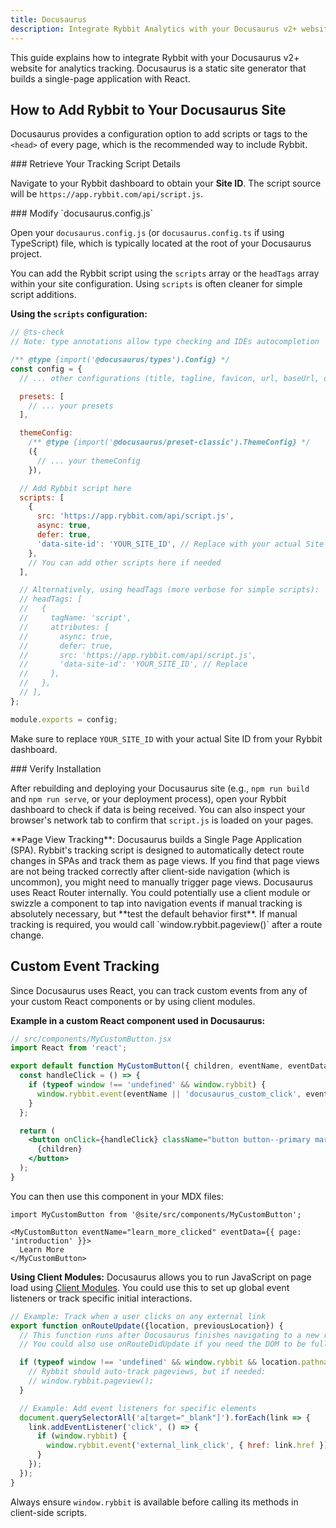 ```yaml
---
title: Docusaurus
description: Integrate Rybbit Analytics with your Docusaurus v2+ website
---
```




This guide explains how to integrate Rybbit with your Docusaurus v2+ website for analytics tracking. Docusaurus is a static site generator that builds a single-page application with React.

## How to Add Rybbit to Your Docusaurus Site

Docusaurus provides a configuration option to add scripts or tags to the `<head>` of every page, which is the recommended way to include Rybbit.

<Steps>
<Step>
### Retrieve Your Tracking Script Details

Navigate to your Rybbit dashboard to obtain your **Site ID**. The script source will be `https://app.rybbit.com/api/script.js`.
</Step>

<Step>
### Modify `docusaurus.config.js`

Open your `docusaurus.config.js` (or `docusaurus.config.ts` if using TypeScript) file, which is typically located at the root of your Docusaurus project.

You can add the Rybbit script using the `scripts` array or the `headTags` array within your site configuration. Using `scripts` is often cleaner for simple script additions.

**Using the `scripts` configuration:**

```javascript filename="docusaurus.config.js"
// @ts-check
// Note: type annotations allow type checking and IDEs autocompletion

/** @type {import('@docusaurus/types').Config} */
const config = {
  // ... other configurations (title, tagline, favicon, url, baseUrl, organizationName, projectName, etc.)

  presets: [
    // ... your presets
  ],

  themeConfig:
    /** @type {import('@docusaurus/preset-classic').ThemeConfig} */
    ({
      // ... your themeConfig
    }),

  // Add Rybbit script here
  scripts: [
    {
      src: 'https://app.rybbit.com/api/script.js',
      async: true,
      defer: true,
      'data-site-id': 'YOUR_SITE_ID', // Replace with your actual Site ID
    },
    // You can add other scripts here if needed
  ],

  // Alternatively, using headTags (more verbose for simple scripts):
  // headTags: [
  //   {
  //     tagName: 'script',
  //     attributes: {
  //       async: true,
  //       defer: true,
  //       src: 'https://app.rybbit.com/api/script.js',
  //       'data-site-id': 'YOUR_SITE_ID', // Replace
  //     },
  //   },
  // ],
};

module.exports = config;
```
Make sure to replace `YOUR_SITE_ID` with your actual Site ID from your Rybbit dashboard.
</Step>

<Step>
### Verify Installation

After rebuilding and deploying your Docusaurus site (e.g., `npm run build` and `npm run serve`, or your deployment process), open your Rybbit dashboard to check if data is being received. You can also inspect your browser's network tab to confirm that `script.js` is loaded on your pages.
</Step>
</Steps>

<Callout type="info">
  **Page View Tracking**: Docusaurus builds a Single Page Application (SPA). Rybbit's tracking script is designed to automatically detect route changes in SPAs and track them as page views. If you find that page views are not being tracked correctly after client-side navigation (which is uncommon), you might need to manually trigger page views. Docusaurus uses React Router internally. You could potentially use a client module or swizzle a component to tap into navigation events if manual tracking is absolutely necessary, but **test the default behavior first**.
  If manual tracking is required, you would call `window.rybbit.pageview()` after a route change.
</Callout>

## Custom Event Tracking

Since Docusaurus uses React, you can track custom events from any of your custom React components or by using client modules.

**Example in a custom React component used in Docusaurus:**
```jsx
// src/components/MyCustomButton.jsx
import React from 'react';

export default function MyCustomButton({ children, eventName, eventData }) {
  const handleClick = () => {
    if (typeof window !== 'undefined' && window.rybbit) {
      window.rybbit.event(eventName || 'docusaurus_custom_click', eventData || {});
    }
  };

  return (
    <button onClick={handleClick} className="button button--primary margin--sm">
      {children}
    </button>
  );
}
```
You can then use this component in your MDX files:
```mdx
import MyCustomButton from '@site/src/components/MyCustomButton';

<MyCustomButton eventName="learn_more_clicked" eventData={{ page: 'introduction' }}>
  Learn More
</MyCustomButton>
```

**Using Client Modules:**
Docusaurus allows you to run JavaScript on page load using [Client Modules](https://docusaurus.io/docs/advanced/client-modules). You could use this to set up global event listeners or track specific initial interactions.

```javascript filename="src/client-modules/rybbit-events.js"
// Example: Track when a user clicks on any external link
export function onRouteUpdate({location, previousLocation}) {
  // This function runs after Docusaurus finishes navigating to a new route.
  // You could also use onRouteDidUpdate if you need the DOM to be fully updated.

  if (typeof window !== 'undefined' && window.rybbit && location.pathname !== previousLocation?.pathname) {
    // Rybbit should auto-track pageviews, but if needed:
    // window.rybbit.pageview();
  }

  // Example: Add event listeners for specific elements
  document.querySelectorAll('a[target="_blank"]').forEach(link => {
    link.addEventListener('click', () => {
      if (window.rybbit) {
        window.rybbit.event('external_link_click', { href: link.href });
      }
    });
  });
}
```

Always ensure `window.rybbit` is available before calling its methods in client-side scripts.